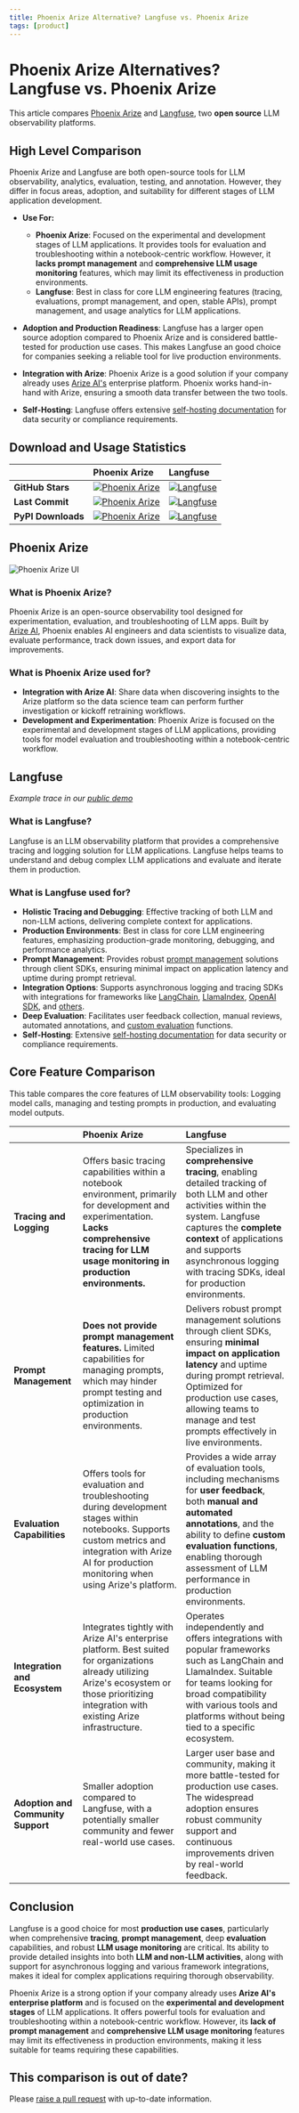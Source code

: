 ```yaml
---
title: Phoenix Arize Alternative? Langfuse vs. Phoenix Arize
tags: [product]
---
```


# Phoenix Arize Alternatives? Langfuse vs. Phoenix Arize

This article compares [Phoenix Arize](https://docs.arize.com/phoenix) and [Langfuse](https://www.langfuse.com), two **open source** LLM observability platforms.

## High Level Comparison

Phoenix Arize and Langfuse are both open-source tools for LLM observability, analytics, evaluation, testing, and annotation. However, they differ in focus areas, adoption, and suitability for different stages of LLM application development.

- **Use For:**
  - **Phoenix Arize**: Focused on the experimental and development stages of LLM applications. It provides tools for evaluation and troubleshooting within a notebook-centric workflow. However, it **lacks prompt management** and **comprehensive LLM usage monitoring** features, which may limit its effectiveness in production environments.
  - **Langfuse**: Best in class for core LLM engineering features (tracing, evaluations, prompt management, and open, stable APIs), prompt management, and usage analytics for LLM applications.

- **Adoption and Production Readiness**: Langfuse has a larger open source adoption compared to Phoenix Arize and is considered battle-tested for production use cases. This makes Langfuse an good choice for companies seeking a reliable tool for live production environments.

- **Integration with Arize**: Phoenix Arize is a good solution if your company already uses [Arize AI's](https://arize.com) enterprise platform. Phoenix works hand-in-hand with Arize, ensuring a smooth data transfer between the two tools.

- **Self-Hosting**: Langfuse offers extensive [self-hosting documentation](/docs/deployment/feature-overview) for data security or compliance requirements.

## Download and Usage Statistics

| | Phoenix Arize | Langfuse |
| :--- | :--- | :--- |
| **GitHub Stars**   | [![Phoenix Arize](https://img.shields.io/github/stars/Arize-ai/phoenix?style=flat-square&logo=github&labelColor=%230D1117&color=%23161B22)](https://github.com/Arize-ai/phoenix)  | [![Langfuse](https://img.shields.io/github/stars/langfuse/langfuse?style=flat-square&logo=github&labelColor=%230D1117&color=%23161B22)](https://github.com/langfuse/langfuse) |
| **Last Commit** | [![Phoenix Arize](https://img.shields.io/github/last-commit/Arize-ai/phoenix?style=flat-square&logo=github&labelColor=%230D1117&color=%23161B22)](https://github.com/Arize-ai/phoenix)  | [![Langfuse](https://img.shields.io/github/last-commit/langfuse/langfuse?style=flat-square&logo=github&labelColor=%230D1117&color=%23161B22)](https://github.com/langfuse/langfuse)                                                             |
| **PyPI Downloads** | [![Phoenix Arize](https://img.shields.io/pypi/dw/arize-phoenix?style=flat-square&logo=pypi&labelColor=%230D1117&color=%23161B22)](https://pypi.org/project/arize-phoenix) | [![Langfuse](https://img.shields.io/pypi/dw/langfuse?style=flat-square&logo=pypi&labelColor=%230D1117&color=%23161B22)](https://pypi.org/project/langfuse)|

## Phoenix Arize

![Phoenix Arize UI](/images/blog/faq/phoenix-arize/phoenix-arize-screen.png)

### What is Phoenix Arize?

Phoenix Arize is an open-source observability tool designed for experimentation, evaluation, and troubleshooting of LLM apps. Built by [Arize AI](https://arize.com), Phoenix enables AI engineers and data scientists to visualize data, evaluate performance, track down issues, and export data for improvements.

### What is Phoenix Arize used for?

- **Integration with Arize AI**: Share data when discovering insights to the Arize platform so the data science team can perform further investigation or kickoff retraining workflows.
- **Development and Experimentation**: Phoenix Arize is focused on the experimental and development stages of LLM applications, providing tools for model evaluation and troubleshooting within a notebook-centric workflow.

## Langfuse

<CloudflareVideo
  videoId="be2a8276c589a0de39ab846d505cf731"
  aspectRatio={1.516}
  gifStyle
  className="block dark:hidden"
/>
<CloudflareVideo
  videoId="835959b1fbe097cd396e7b20cd5cf91e"
  aspectRatio={1.516}
  gifStyle
  className="hidden dark:block"
/>
_Example trace in our [public demo](/docs/demo)_

### What is Langfuse?

Langfuse is an LLM observability platform that provides a comprehensive tracing and logging solution for LLM applications. Langfuse helps teams to understand and debug complex LLM applications and evaluate and iterate them in production.

### What is Langfuse used for?

- **Holistic Tracing and Debugging**: Effective tracking of both LLM and non-LLM actions, delivering complete context for applications.
- **Production Environments**: Best in class for core LLM engineering features, emphasizing production-grade monitoring, debugging, and performance analytics.
- **Prompt Management**: Provides robust [prompt management](/docs/prompt-management) solutions through client SDKs, ensuring minimal impact on application latency and uptime during prompt retrieval.
- **Integration Options**: Supports asynchronous logging and tracing SDKs with integrations for frameworks like [LangChain](/docs/integrations/langchain/tracing), [LlamaIndex](/docs/integrations/llama-index/get-started), [OpenAI SDK](/docs/integrations/openai/python/get-started), and [others](/docs/integrations/overview).
- **Deep Evaluation**: Facilitates user feedback collection, manual reviews, automated annotations, and [custom evaluation](/docs/scores/overview) functions.
- **Self-Hosting**: Extensive [self-hosting documentation](/docs/deployment/feature-overview) for data security or compliance requirements.


## Core Feature Comparison

This table compares the core features of LLM observability tools: Logging model calls, managing and testing prompts in production, and evaluating model outputs.

| | Phoenix Arize | Langfuse |
| :--- | :--- | :---- |
| **Tracing and Logging** | Offers basic tracing capabilities within a notebook environment, primarily for development and experimentation. **Lacks comprehensive tracing for LLM usage monitoring in production environments.**                                                                  | Specializes in **comprehensive tracing**, enabling detailed tracking of both LLM and other activities within the system. Langfuse captures the **complete context** of applications and supports asynchronous logging with tracing SDKs, ideal for production environments.       |
| **Prompt Management**            | **Does not provide prompt management features.** Limited capabilities for managing prompts, which may hinder prompt testing and optimization in production environments.                                                                                             | Delivers robust prompt management solutions through client SDKs, ensuring **minimal impact on application latency** and uptime during prompt retrieval. Optimized for production use cases, allowing teams to manage and test prompts effectively in live environments.         |
| **Evaluation Capabilities**      | Offers tools for evaluation and troubleshooting during development stages within notebooks. Supports custom metrics and integration with Arize AI for production monitoring when using Arize's platform.                                                             | Provides a wide array of evaluation tools, including mechanisms for **user feedback**, both **manual and automated annotations**, and the ability to define **custom evaluation functions**, enabling thorough assessment of LLM performance in production environments.          |
| **Integration and Ecosystem**    | Integrates tightly with Arize AI's enterprise platform. Best suited for organizations already utilizing Arize's ecosystem or those prioritizing integration with existing Arize infrastructure.                                                                     | Operates independently and offers integrations with popular frameworks such as LangChain and LlamaIndex. Suitable for teams looking for broad compatibility with various tools and platforms without being tied to a specific ecosystem.                                        |
| **Adoption and Community Support** | Smaller adoption compared to Langfuse, with a potentially smaller community and fewer real-world use cases.                                                                                                                                                         | Larger user base and community, making it more battle-tested for production use cases. The widespread adoption ensures robust community support and continuous improvements driven by real-world feedback.                                                                    |


## Conclusion

Langfuse is a good choice for most **production use cases**, particularly when comprehensive **tracing**, **prompt management**, deep **evaluation** capabilities, and robust **LLM usage monitoring** are critical. Its ability to provide detailed insights into both **LLM and non-LLM activities**, along with support for asynchronous logging and various framework integrations, makes it ideal for complex applications requiring thorough observability.

Phoenix Arize is a strong option if your company already uses **Arize AI's enterprise platform** and is focused on the **experimental and development stages** of LLM applications. It offers powerful tools for evaluation and troubleshooting within a notebook-centric workflow. However, its **lack of prompt management** and **comprehensive LLM usage monitoring** features may limit its effectiveness in production environments, making it less suitable for teams requiring these capabilities.

## This comparison is out of date?

Please [raise a pull request](https://github.com/langfuse/langfuse-docs/tree/main/pages/faq/all) with up-to-date information.
